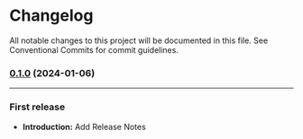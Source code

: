 
<Meta title="Introduction/Release-Notes" />
<link href="https://api.fontshare.com/v2/css?f[]=satoshi@900,700,500,300,400&display=swap" rel="stylesheet"></link>

<InPage>

# Changelog

All notable changes to this project will be documented in this file. See <a>Conventional Commits</a> for commit guidelines.

### [0.1.0]() (2024-01-06)
---

### First release

* **Introduction:** Add Release Notes



</InPage>